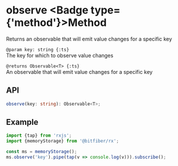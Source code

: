 
# observe <Badge type={'method'}>Method</Badge>

Returns an observable that will emit value changes for a specific key

`@param key: string {:ts}`  
The key for which to observe value changes

`@returns Observable<T> {:ts}`  
An observable that will emit value changes for a specific key

## API

```ts copy
observe(key: string): Observable<T>;
```

## Example

```ts copy
import {tap} from 'rxjs';
import {memoryStorage} from '@bitfiber/rx';

const ms = memoryStorage();
ms.observe('key').pipe(tap(v => console.log(v))).subscribe();
```
